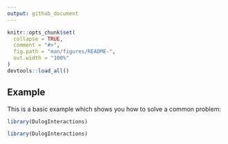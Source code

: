 ```yaml
---
output: github_document
---
```


<!-- README.md is generated from README.Rmd. Please edit that file -->

```r
knitr::opts_chunk$set(
  collapse = TRUE,
  comment = "#>",
  fig.path = "man/figures/README-",
  out.width = "100%"
)
devtools::load_all()
```



## Example

This is a basic example which shows you how to solve a common problem:

```r
library(DulogInteractions)


```

```r
library(DulogInteractions)


```

